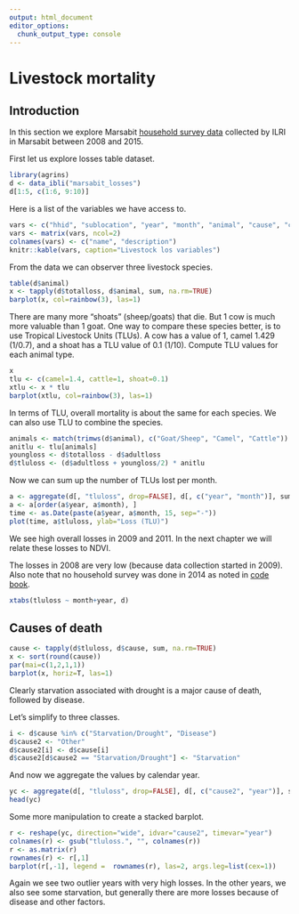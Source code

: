 ```yaml
---
output: html_document
editor_options: 
  chunk_output_type: console
---
```

# Livestock mortality

## Introduction

In this section we explore Marsabit [household survey data](http://data.ilri.org/portal/dataset/ibli-marsabit-r1) collected by ILRI in Marsabit between 2008 and 2015. 

First let us explore losses table dataset.

```r
library(agrins)
d <- data_ibli("marsabit_losses")
d[1:5, c(1:6, 9:10)]
```

Here is a list of the variables we have access to.

```r
vars <- c("hhid", "sublocation", "year", "month", "animal", "cause", "cause_other", "where", "totalloss", "adultloss", "unique household ID", "sublocation name", "year of loss event", "month of loss event", "animal species", "cause of loss", "other causes not on list", "at base or satellite camp?", "number of animals lost?", "number of adult animals lost (>= 3 years for cattle/camel, >= 6 months for sheep/goat)")
vars <- matrix(vars, ncol=2)
colnames(vars) <- c("name", "description")
knitr::kable(vars, caption="Livestock los variables")
```

From the data we can observer three livestock species.

```r
table(d$animal)
x <- tapply(d$totalloss, d$animal, sum, na.rm=TRUE)
barplot(x, col=rainbow(3), las=1)
```

There are many more "shoats" (sheep/goats) that die. But 1 cow is much more valuable than 1 goat. One way to compare these species better, is to use Tropical Livestock Units (TLUs). A cow has a value of 1, camel 1.429 (1/0.7), and a shoat has a TLU value of 0.1 (1/10). Compute TLU values for each animal type.

```r
x
tlu <- c(camel=1.4, cattle=1, shoat=0.1)
xtlu <- x * tlu
barplot(xtlu, col=rainbow(3), las=1)
```

In terms of TLU, overall mortality is about the same for each species. We can also use TLU to combine the species. 

```r
animals <- match(trimws(d$animal), c("Goat/Sheep", "Camel", "Cattle"))
anitlu <- tlu[animals]
youngloss <- d$totalloss - d$adultloss
d$tluloss <- (d$adultloss + youngloss/2) * anitlu

```

Now we can sum up the number of TLUs lost per month.

```r
a <- aggregate(d[, "tluloss", drop=FALSE], d[, c("year", "month")], sum, na.rm=TRUE)
a <- a[order(a$year, a$month), ]
time <- as.Date(paste(a$year, a$month, 15, sep="-"))
plot(time, a$tluloss, ylab="Loss (TLU)")
```

We see high overall losses in 2009 and 2011. In the next chapter we will relate these losses to NDVI.

The losses in 2008 are very low (because data collection started in 2009). Also note that no household survey was done in 2014 as noted in [code book](http://data.ilri.org/portal/dataset/ibli-marsabit-r1).

```r
xtabs(tluloss ~ month+year, d)
```


## Causes of death

```r
cause <- tapply(d$tluloss, d$cause, sum, na.rm=TRUE)
x <- sort(round(cause))
par(mai=c(1,2,1,1))
barplot(x, horiz=T, las=1)
```

Clearly starvation associated with drought is a major cause of death, followed by disease.

Let's simplify to three classes. 

```r
i <- d$cause %in% c("Starvation/Drought", "Disease")
d$cause2 <- "Other"
d$cause2[i] <- d$cause[i]
d$cause2[d$cause2 == "Starvation/Drought"] <- "Starvation"
```

And now we aggregate the values by calendar year.

```r
yc <- aggregate(d[, "tluloss", drop=FALSE], d[, c("cause2", "year")], sum, na.rm=TRUE)
head(yc)
```

Some more manipulation to create a stacked barplot.

```r
r <- reshape(yc, direction="wide", idvar="cause2", timevar="year")
colnames(r) <- gsub("tluloss.", "", colnames(r))
r <- as.matrix(r)
rownames(r) <- r[,1]
barplot(r[,-1], legend =  rownames(r), las=2, args.leg=list(cex=1))
```

Again we see two outlier years with very high losses. In the other years, we also see some starvation, but generally there are more losses because of disease and other factors. 

